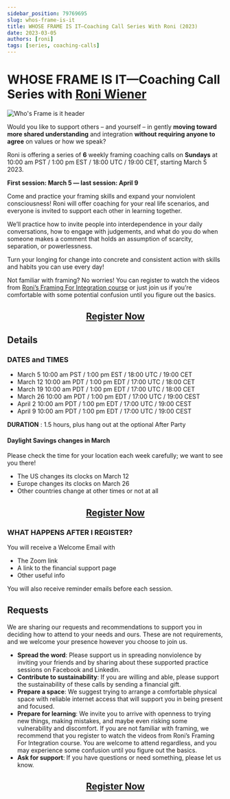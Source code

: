```yaml
---
sidebar_position: 79769695
slug: whos-frame-is-it
title: WHOSE FRAME IS IT—Coaching Call Series With Roni (2023)
date: 2023-03-05
authors: [roni]
tags: [series, coaching-calls]
---
```


# WHOSE FRAME IS IT—Coaching Call Series with [Roni Wiener](/about#roni-wiener)

![Who's Frame is it header](whos-frame-is-it-header-image.png)

Would you like to support others – and yourself – in gently **moving toward more shared understanding** and integration **without requiring anyone to agree** on values or how we speak?

Roni is offering a series of **6** weekly framing coaching calls on **Sundays** at 10:00 am PST / 1:00 pm EST / 18:00 UTC / 19:00 CET, starting March 5 2023.

**First session: March 5 — last session: April 9**

<!--truncate-->

Come and practice your framing skills and expand your nonviolent consciousness!  Roni will offer coaching for your real life scenarios, and everyone is invited to support each other in learning together.


We’ll practice how to invite people into interdependence in your daily conversations, how to engage with judgements, and what do you do when someone makes a comment that holds an assumption of scarcity, separation, or powerlessness.


Turn your longing for change into concrete and consistent action with skills and habits you can use every day!


Not familiar with framing? No worries! You can register to watch the videos from [Roni’s Framing For Integration course](https://convergentfacilitation.org/fi?source=wfi) or just join us if you’re comfortable with some potential confusion until you figure out the basics.

<center> <h2> <a href="https://sites.google.com/view/whose-frame-is-it/registration">Register Now</a> </h2></center>

## Details

### DATES and TIMES


- March 5	   10:00 am PST / 1:00 pm EST / 18:00 UTC / 19:00 CET
- March 12	   10:00 am PDT / 1:00 pm EDT / 17:00 UTC / 18:00 CET
- March 19	   10:00 am PDT / 1:00 pm EDT / 17:00 UTC / 18:00 CET
- March 26	   10:00 am PDT / 1:00 pm EDT / 17:00 UTC / 19:00 CEST
- April 2	           10:00 am PDT / 1:00 pm EDT / 17:00 UTC / 19:00 CEST
- April 9	           10:00 am PDT / 1:00 pm EDT / 17:00 UTC / 19:00 CEST


**DURATION**  : 1.5 hours, plus hang out at the optional After Party



#### Daylight Savings changes in March

Please check the time for your location each week carefully; we want to see you there!

- The US changes its clocks on March 12
- Europe changes its clocks on March 26
- Other countries change at other times or not at all

<center> <h2> <a href="https://sites.google.com/view/whose-frame-is-it/registration">Register Now</a> </h2></center>


### WHAT HAPPENS AFTER I REGISTER?

You will receive a Welcome Email with

- The Zoom link
- A link to the financial support page
- Other useful info

You will also receive reminder emails before each session.

## Requests

We are sharing our requests and recommendations to support you in deciding how to attend to your needs and ours. These are not requirements, and we welcome your presence however you choose to join us.

- **Spread the word**: Please support us in spreading nonviolence by inviting your friends and by sharing about these supported practice sessions on Facebook and Linkedin.
- **Contribute to sustainability**: If you are willing and able, please support the sustainability of these calls by sending a financial gift.
- **Prepare a space**: We suggest trying to arrange a comfortable physical space with reliable internet access that will support you in being present and focused.
- **Prepare for learning**: We invite you to arrive with openness to trying new things, making mistakes, and maybe even risking some vulnerability and discomfort. If you are not familiar with framing, we recommend that you register to watch the videos from Roni’s Framing For Integration course. You are welcome to attend regardless, and you may experience some confusion until you figure out the basics.
- **Ask for support**: If you have questions or need something, please let us know.

<center> <h2> <a href="https://sites.google.com/view/whose-frame-is-it/registration">Register Now</a> </h2></center>
